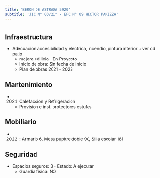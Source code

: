 ```yaml
---
title: 'BERON DE ASTRADA 5920'
subtitle: 'JIC N° 03/21° - EPC N° 09 HECTOR PANIZZA'
---
```


#
## Infraestructura

* Adecuacion accesibilidad y electrica, incendio, pintura interior + ver cd patio 
    + mejora edilicia - En Proyecto 
    + Inicio de obra: Sin fecha de inicio 
    + Plan de obras 2021 - 2023 






## Mantenimiento

*  (2021) Calefaccion y Refrigeracion 
    + Provision e inst. protectores estufas





## Mobiliario

*  (2022) : Armario 6, Mesa pupitre doble 90, Silla escolar 181 





## Seguridad

*  Espacios seguros: 3 - Estado: A ejecutar 
    + Guardia física: NO



